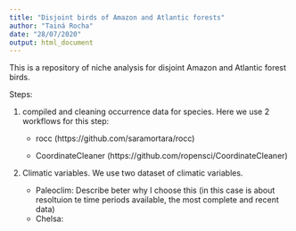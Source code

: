 ```yaml
---
title: "Disjoint birds of Amazon and Atlantic forests"
author: "Tainá Rocha"
date: "28/07/2020"
output: html_document
---
```


This is a repository of niche analysis for disjoint Amazon and Atlantic forest birds.

Steps:

1. compiled and cleaning occurrence data for species. Here we use 2 workflows for this step:

    * rocc (https://github.com/saramortara/rocc)
    
    * CoordinateCleaner (https://github.com/ropensci/CoordinateCleaner)
    
2. Climatic variables. We use two dataset of climatic variables.
 
      * Paleoclim: Describe beter why I choose this (in this case is about resoltuion te time periods                 available, the most complete and recent data)
      * Chelsa:  
    
